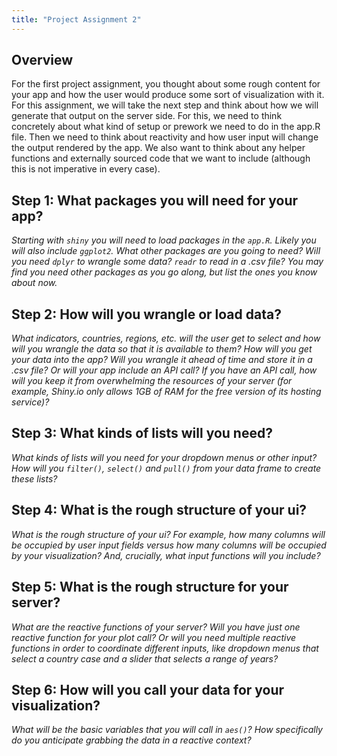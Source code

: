 ---
title: "Project Assignment 2"
---

## Overview 

For the first project assignment, you thought about some rough content for your app and how the user would produce some sort of visualization with it. For this assignment, we will take the next step and think about how we will generate that output on the server side. For this, we need to think concretely about what kind of setup or prework we need to do in the app.R file. Then we need to think about reactivity and how user input will change the output rendered by the app. We also want to think about any helper functions and externally sourced code that we want to include (although this is not imperative in every case).

## Step 1: What packages you will need for your app?

*Starting with `shiny` you will need to load packages in the `app.R`. Likely you will also include `ggplot2`. What other packages are you going to need? Will you need `dplyr` to wrangle some data? `readr` to read in a .csv file? You may find you need other packages as you go along, but list the ones you know about now.*


## Step 2: How will you wrangle or load data? 

*What indicators, countries, regions, etc. will the user get to select and how will you wrangle the data so that it is available to them? How will you get your data into the app? Will you wrangle it ahead of time and store it in a .csv file? Or will your app include an API call? If you have an API call, how will you keep it from overwhelming the resources of your server (for example, Shiny.io only allows 1GB of RAM for the free version of its hosting service)?*

## Step 3: What kinds of lists will you need?

*What kinds of lists will you need for your dropdown menus or other input? How will you `filter()`, `select()` and `pull()` from your data frame to create these lists?*


## Step 4: What is the rough structure of your ui? 

*What is the rough structure of your ui? For example, how many columns will be occupied by user input fields versus how many columns will be occupied by your visualization? And, crucially, what input functions will you include?*


## Step 5: What is the rough structure for your server? 

*What are the reactive functions of your server? Will you have just one reactive function for your plot call? Or will you need multiple reactive functions in order to coordinate different inputs, like dropdown menus that select a country case and a slider that selects a range of years?*


## Step 6: How will you call your data for your visualization? 

*What will be the basic variables that you will call in `aes()`? How specifically do you anticipate grabbing the data in a reactive context?*


